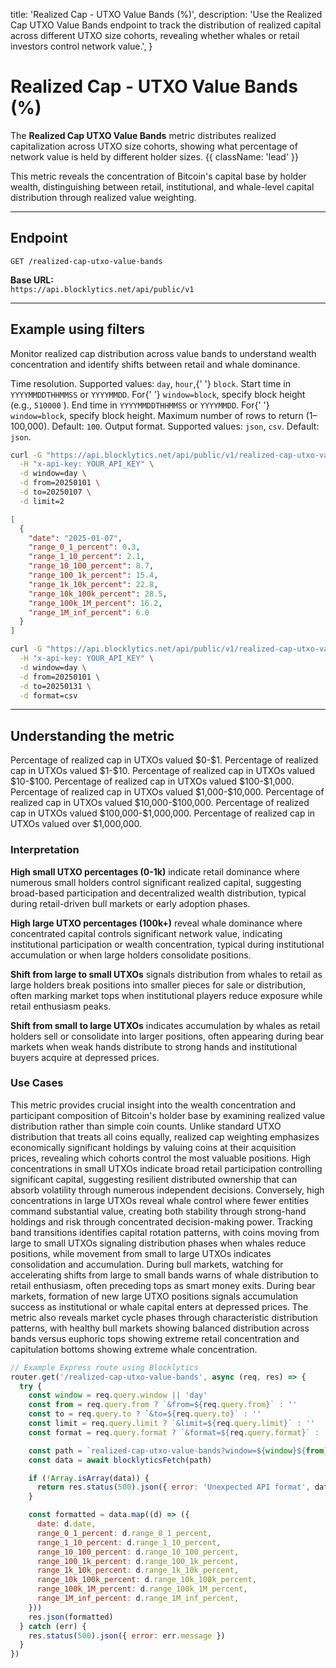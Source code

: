   title: 'Realized Cap - UTXO Value Bands (%)',
  description:
    'Use the Realized Cap UTXO Value Bands endpoint to track the distribution of realized capital across different UTXO size cohorts, revealing whether whales or retail investors control network value.',
}

# Realized Cap - UTXO Value Bands (%)

The **Realized Cap UTXO Value Bands** metric distributes realized capitalization across UTXO size cohorts, showing what percentage of network value is held by different holder sizes. {{ className: 'lead' }}

This metric reveals the concentration of Bitcoin's capital base by holder wealth, distinguishing between retail, institutional, and whale-level capital distribution through realized value weighting.

---

## Endpoint

`GET /realized-cap-utxo-value-bands`

**Base URL:**  
`https://api.blocklytics.net/api/public/v1`

---

## Example using filters

<Row>
  <Col>

Monitor realized cap distribution across value bands to understand wealth concentration and identify shifts between retail and whale dominance.

<Properties>
  <Property name="window" type="string">
    Time resolution. Supported values: <code>day</code>, <code>hour</code>,{' '}
    <code>block</code>.
  </Property>
  <Property name="from" type="string">
    Start time in <code>YYYYMMDDTHHMMSS</code> or <code>YYYYMMDD</code>. For{' '}
    <code>window=block</code>, specify block height (e.g., <code>510000</code>
    ).
  </Property>
  <Property name="to" type="string">
    End time in <code>YYYYMMDDTHHMMSS</code> or <code>YYYYMMDD</code>. For{' '}
    <code>window=block</code>, specify block height.
  </Property>
  <Property name="limit" type="integer">
    Maximum number of rows to return (1–100,000). Default: <code>100</code>.
  </Property>
  <Property name="format" type="string">
    Output format. Supported values: <code>json</code>, <code>csv</code>.
    Default: <code>json</code>.
  </Property>
</Properties>

  </Col>
  <Col>

```bash {title="Requesting Realized Cap UTXO Value Bands data"}
curl -G "https://api.blocklytics.net/api/public/v1/realized-cap-utxo-value-bands" \
  -H "x-api-key: YOUR_API_KEY" \
  -d window=day \
  -d from=20250101 \
  -d to=20250107 \
  -d limit=2
```

```json {title="Sample JSON response"}
[
  {
    "date": "2025-01-07",
    "range_0_1_percent": 0.3,
    "range_1_10_percent": 2.1,
    "range_10_100_percent": 8.7,
    "range_100_1k_percent": 15.4,
    "range_1k_10k_percent": 22.8,
    "range_10k_100k_percent": 28.5,
    "range_100k_1M_percent": 16.2,
    "range_1M_inf_percent": 6.0
  }
]
```

```bash {title="Exporting as CSV"}
curl -G "https://api.blocklytics.net/api/public/v1/realized-cap-utxo-value-bands" \
  -H "x-api-key: YOUR_API_KEY" \
  -d window=day \
  -d from=20250101 \
  -d to=20250131 \
  -d format=csv
```

  </Col>
</Row>

---

## Understanding the metric

<Row>
  <Col>

<Properties>
  <Property name="range_0_1_percent" type="number">
    Percentage of realized cap in UTXOs valued $0-$1.
  </Property>
  <Property name="range_1_10_percent" type="number">
    Percentage of realized cap in UTXOs valued $1-$10.
  </Property>
  <Property name="range_10_100_percent" type="number">
    Percentage of realized cap in UTXOs valued $10-$100.
  </Property>
  <Property name="range_100_1k_percent" type="number">
    Percentage of realized cap in UTXOs valued $100-$1,000.
  </Property>
  <Property name="range_1k_10k_percent" type="number">
    Percentage of realized cap in UTXOs valued $1,000-$10,000.
  </Property>
  <Property name="range_10k_100k_percent" type="number">
    Percentage of realized cap in UTXOs valued $10,000-$100,000.
  </Property>
  <Property name="range_100k_1M_percent" type="number">
    Percentage of realized cap in UTXOs valued $100,000-$1,000,000.
  </Property>
  <Property name="range_1M_inf_percent" type="number">
    Percentage of realized cap in UTXOs valued over $1,000,000.
  </Property>
</Properties>

### Interpretation

**High small UTXO percentages (0-1k)** indicate retail dominance where numerous small holders control significant realized capital, suggesting broad-based participation and decentralized wealth distribution, typical during retail-driven bull markets or early adoption phases.

**High large UTXO percentages (100k+)** reveal whale dominance where concentrated capital controls significant network value, indicating institutional participation or wealth concentration, typical during institutional accumulation or when large holders consolidate positions.

**Shift from large to small UTXOs** signals distribution from whales to retail as large holders break positions into smaller pieces for sale or distribution, often marking market tops when institutional players reduce exposure while retail enthusiasm peaks.

**Shift from small to large UTXOs** indicates accumulation by whales as retail holders sell or consolidate into larger positions, often appearing during bear markets when weak hands distribute to strong hands and institutional buyers acquire at depressed prices.

### Use Cases

This metric provides crucial insight into the wealth concentration and participant composition of Bitcoin's holder base by examining realized value distribution rather than simple coin counts. Unlike standard UTXO distribution that treats all coins equally, realized cap weighting emphasizes economically significant holdings by valuing coins at their acquisition prices, revealing which cohorts control the most valuable positions. High concentrations in small UTXOs indicate broad retail participation controlling significant capital, suggesting resilient distributed ownership that can absorb volatility through numerous independent decisions. Conversely, high concentrations in large UTXOs reveal whale control where fewer entities command substantial value, creating both stability through strong-hand holdings and risk through concentrated decision-making power. Tracking band transitions identifies capital rotation patterns, with coins moving from large to small UTXOs signaling distribution phases when whales reduce positions, while movement from small to large UTXOs indicates consolidation and accumulation. During bull markets, watching for accelerating shifts from large to small bands warns of whale distribution to retail enthusiasm, often preceding tops as smart money exits. During bear markets, formation of new large UTXO positions signals accumulation success as institutional or whale capital enters at depressed prices. The metric also reveals market cycle phases through characteristic distribution patterns, with healthy bull markets showing balanced distribution across bands versus euphoric tops showing extreme retail concentration and capitulation bottoms showing extreme whale concentration.

  </Col>
  <Col>

```js {title="Node.js (Express) example"}
// Example Express route using Blocklytics
router.get('/realized-cap-utxo-value-bands', async (req, res) => {
  try {
    const window = req.query.window || 'day'
    const from = req.query.from ? `&from=${req.query.from}` : ''
    const to = req.query.to ? `&to=${req.query.to}` : ''
    const limit = req.query.limit ? `&limit=${req.query.limit}` : ''
    const format = req.query.format ? `&format=${req.query.format}` : ''

    const path = `realized-cap-utxo-value-bands?window=${window}${from}${to}${limit}${format}`
    const data = await blocklyticsFetch(path)

    if (!Array.isArray(data)) {
      return res.status(500).json({ error: 'Unexpected API format', data })
    }

    const formatted = data.map((d) => ({
      date: d.date,
      range_0_1_percent: d.range_0_1_percent,
      range_1_10_percent: d.range_1_10_percent,
      range_10_100_percent: d.range_10_100_percent,
      range_100_1k_percent: d.range_100_1k_percent,
      range_1k_10k_percent: d.range_1k_10k_percent,
      range_10k_100k_percent: d.range_10k_100k_percent,
      range_100k_1M_percent: d.range_100k_1M_percent,
      range_1M_inf_percent: d.range_1M_inf_percent,
    }))
    res.json(formatted)
  } catch (err) {
    res.status(500).json({ error: err.message })
  }
})
```

  </Col>
</Row>
